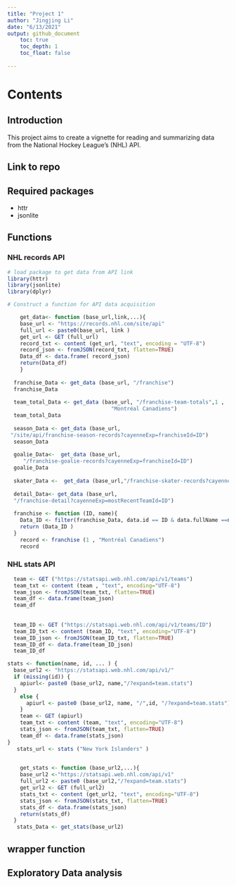 ```yaml
---
title: "Project 1"
author: "Jingjing Li"
date: "6/13/2021"
output: github_document
    toc: true  
    toc_depth: 1  
    toc_float: false  
    
---
```

# Contents
## Introduction  
This project aims to create a vignette for reading and summarizing data from the National Hockey League’s (NHL) API.  


## Link to repo  
## Required packages  
 * httr  
 * jsonlite  
 
## Functions  
### NHL records API 
```r
# load package to get data from API link
library(httr)
library(jsonlite)
library(dplyr)

# Construct a function for API data acquisition

    get_data<- function (base_url,link,...){
    base_url <- "https://records.nhl.com/site/api"
    full_url <- paste0(base_url, link )
    get_url <- GET (full_url)
    record_txt <- content (get_url, "text", encoding = "UTF-8")
    record_json <- fromJSON(record_txt, flatten=TRUE)
    Data_df <- data.frame( record_json)
    return(Data_df)
    }
  
  franchise_Data <- get_data (base_url, "/franchise")
  franchise_Data
  
  team_total_Data <- get_data (base_url, "/franchise-team-totals",1 ,
                                 "Montréal Canadiens")
  team_total_Data
  
  season_Data <- get_data (base_url,  
 "/site/api/franchise-season-records?cayenneExp=franchiseId=ID")
  season_Data
  
  goalie_Data<-  get_data (base_url,
     "/franchise-goalie-records?cayenneExp=franchiseId=ID")
  goalie_Data
  
  skater_Data <-  get_data (base_url,"/franchise-skater-records?cayenneExp=franchiseId=ID")
  
  detail_Data<- get_data (base_url,
  "/franchise-detail?cayenneExp=mostRecentTeamId=ID")
  
  franchise <- function (ID, name){
    Data_ID <- filter(franchise_Data, data.id == ID & data.fullName ==name)
    return (Data_ID )
  }
    record <- franchise (1 , "Montréal Canadiens")
    record
```

### NHL stats API

```r
  team <- GET ("https://statsapi.web.nhl.com/api/v1/teams")
  team_txt <- content (team , "text", encoding="UTF-8")
  team_json <- fromJSON(team_txt, flatten=TRUE) 
  team_df <- data.frame(team_json)
  team_df 
    
    
  team_ID <- GET ("https://statsapi.web.nhl.com/api/v1/teams/ID")
  team_ID_txt <- content (team_ID, "text", encoding="UTF-8")
  team_ID_json <- fromJSON(team_ID_txt, flatten=TRUE)
  team_ID_df <- data.frame(team_ID_json)
  team_ID_df

stats <- function(name, id, ... ) {
  base_url2 <- "https://statsapi.web.nhl.com/api/v1/" 
  if (missing(id)) {
    apiurl<- paste0 (base_url2, name,"/?expand=team.stats")
  }
    else {
      apiurl <- paste0 (base_url2, name, "/",id, "/?expand=team.stats")
    }
    team <- GET (apiurl)
    team_txt <- content (team, "text", encoding="UTF-8")
    stats_json <- fromJSON(team_txt, flatten=TRUE)
    team_df <- data.frame(stats_json) 
} 
   stats_url <- stats ("New York Islanders" )
   

    get_stats <- function (base_url2,...){
    base_url2 <-"https://statsapi.web.nhl.com/api/v1"
    full_url2 <- paste0 (base_url2,"/?expand=team.stats")
    get_url2 <- GET (full_url2)
    stats_txt <- content (get_url2, "text", encoding="UTF-8")
    stats_json <- fromJSON(stats_txt, flatten=TRUE)
    stats_df <- data.frame(stats_json)
    return(stats_df)
  }
   stats_Data <- get_stats(base_url2)
```
## wrapper function
## Exploratory Data analysis 
